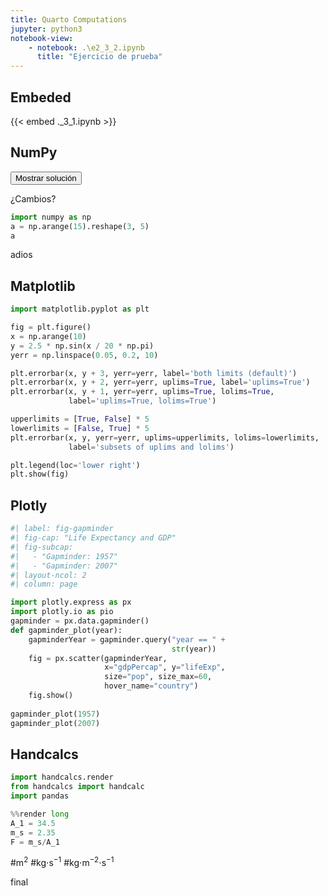---
title: Quarto Computations
jupyter: python3
notebook-view:
    - notebook: .\e2_3_2.ipynb
      title: "Ejercicio de prueba"
---
## Embeded

{{< embed .\e2_3_1.ipynb >}}

## NumPy
<button class="btn btn-success" data-bs-toggle="collapse" href="#multiCollapseExample1" aria-expanded="false">Mostrar solución</button>

::: {#multiCollapseExample1 .collapse .multi-collapse}


¿Cambios?

```{python}
import numpy as np
a = np.arange(15).reshape(3, 5)
a
```

adios

## Matplotlib

```{python}
import matplotlib.pyplot as plt

fig = plt.figure()
x = np.arange(10)
y = 2.5 * np.sin(x / 20 * np.pi)
yerr = np.linspace(0.05, 0.2, 10)

plt.errorbar(x, y + 3, yerr=yerr, label='both limits (default)')
plt.errorbar(x, y + 2, yerr=yerr, uplims=True, label='uplims=True')
plt.errorbar(x, y + 1, yerr=yerr, uplims=True, lolims=True,
             label='uplims=True, lolims=True')

upperlimits = [True, False] * 5
lowerlimits = [False, True] * 5
plt.errorbar(x, y, yerr=yerr, uplims=upperlimits, lolims=lowerlimits,
             label='subsets of uplims and lolims')

plt.legend(loc='lower right')
plt.show(fig)
```

:::

## Plotly

```{python}
#| label: fig-gapminder
#| fig-cap: "Life Expectancy and GDP"
#| fig-subcap:
#|   - "Gapminder: 1957"
#|   - "Gapminder: 2007"
#| layout-ncol: 2
#| column: page

import plotly.express as px
import plotly.io as pio
gapminder = px.data.gapminder()
def gapminder_plot(year):
    gapminderYear = gapminder.query("year == " + 
                                    str(year))
    fig = px.scatter(gapminderYear, 
                     x="gdpPercap", y="lifeExp",
                     size="pop", size_max=60,
                     hover_name="country")
    fig.show()
    
gapminder_plot(1957)
gapminder_plot(2007)
```

## Handcalcs

```{python}
import handcalcs.render
from handcalcs import handcalc
import pandas
```
```{python}
%%render long
A_1 = 34.5
m_s = 2.35
F = m_s/A_1
```

#m$^2$
#kg$\cdot$s$^{-1}$
#kg$\cdot$m$^{-2}\cdot$s$^{-1}$

final
